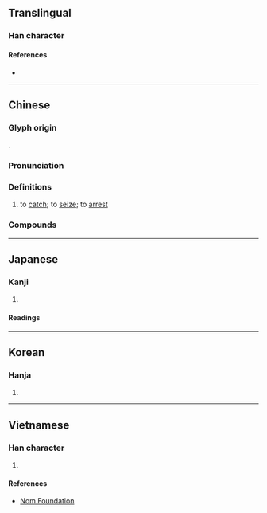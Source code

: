 {{character info}}
==Translingual==

===Han character===
{{Han char|rn=64|rad=手|as=07|sn=10|four=53027|canj=QIJB|ids=⿰扌甫}}

====References====
* {{Han ref|kx=0434.090|dkj=12157|dj=0783.160|hdz=31878.050|uh=6355|ud=25429|bh=AEB7|bd=44727}}

----

==Chinese==
{{zh-forms}}

===Glyph origin===
{{Han etym}}
{{Han compound|手|alt1=扌|甫|ls=psc|c1=s|t1=hand|c2=p}}.

===Pronunciation===
{{zh-pron
|m=bǔ
|ma=Zh-bu.ogg
|m-s=
|c=bou6
|c-t=
|g=
|h=pfs=phu
|j=
|mb=
|md=buô
|mn=pô͘/tw:pó͘/tw,xm,zz:pō͘
|mn_note=pô͘ - literary (Quanzhou); pō͘ - literary (Xiamen, Zhangzhou); pô͘ - vernacular (俗, Xiamen, Zhangzhou)
|mn-t=bu6
|w=
|x=
|mc=y
|oc=y
|cat=v
}}

===Definitions===
{{zh-hanzi}}

# to [[catch]]; to [[seize]]; to [[arrest]]
#: {{zh-x|捕魚|catch fish}}

===Compounds===
{{zh-der|捕手|大肆搜捕|廣捕文書|係風捕景|廣捕|官捕|剿捕|名捕|圍捕|海捕|捕蟲植物|掩雀捕蟬|比捕|捕快|捕捉|挨捕|捕獲|捕繩|捕頭|捕蛇去齒|捕衙|捕魚權|捕生|捕魚|捕風捉影|捕房|白捕|捕殺|捕鯨船|捕影繫風|捕人|捕風繫影|捕撈|捕影拿風|握風捕影|捕拿|捕蠅草|捕捉畋獵|捕蟲網|打捕|捕役|捕風弄月|海捕公文|捉風捕影|應捕|撈捕|捕食|查捕|海捕文書|捕蟲燈|拘捕|掩目捕雀|拒捕|捕蚊燈|搜捕|望風捕影|捕蠅紙|捉影捕風|捕蟲堇菜|捕緝|羅捕|逮捕|繫風捕景|追捕|追風捕影|巡捕房|緝捕|繫風捕影|陰捕|巡捕|跡捕|跟捕|誘捕|間捕}}

{{zh-cat|Elementary}}

----

==Japanese==

===Kanji===
{{ja-kanji|grade=c|rs=手07}}

# {{rfdef|ja|sort=手07}}

====Readings====
{{ja-readings
|goon=ぶ
|kanon=ほ
|kun=と-らえる, と-らわれる, つか-まる, つか-まえる, と-る
}}

----

==Korean==

===Hanja===
{{ko-hanja|포}}

# {{rfdef|ko|sort=手07}}

----

==Vietnamese==

===Han character===
{{vi-readings|readings=bõ,bổ,bủa,bố,buả,bộ|rs=手07}}

# {{rfdef|vi|sort=手07}}

====References====
* [http://nomfoundation.org/common/nom_details.php?codepoint=6355 Nom Foundation]